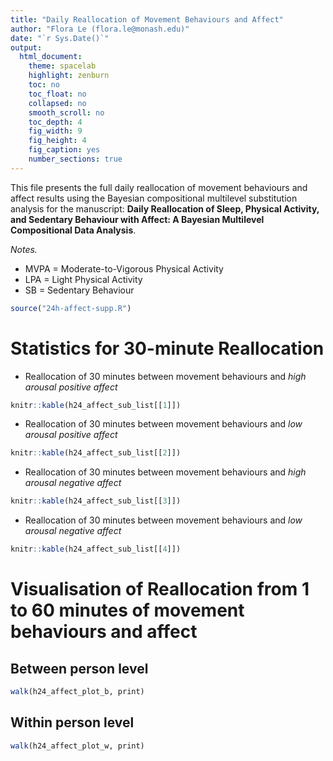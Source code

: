 ```yaml
---
title: "Daily Reallocation of Movement Behaviours and Affect"
author: "Flora Le (flora.le@monash.edu)"
date: "`r Sys.Date()`"
output: 
  html_document:
    theme: spacelab
    highlight: zenburn
    toc: no
    toc_float: no
    collapsed: no
    smooth_scroll: no
    toc_depth: 4
    fig_width: 9
    fig_height: 4
    fig_caption: yes
    number_sections: true
---
```


This file presents the full 
daily reallocation of movement behaviours and affect
results using the
Bayesian compositional multilevel substitution analysis
for the manuscript:
**Daily Reallocation of Sleep, Physical Activity, and Sedentary Behaviour with Affect: A Bayesian Multilevel Compositional Data Analysis**.

*Notes.* 

* MVPA = Moderate-to-Vigorous Physical Activity
* LPA = Light Physical Activity
* SB = Sedentary Behaviour

```r
source("24h-affect-supp.R")
```

# Statistics for 30-minute Reallocation

 * Reallocation of 30 minutes between movement behaviours and *high arousal positive affect*
 
```r
knitr::kable(h24_affect_sub_list[[1]])
```

 * Reallocation of 30 minutes between movement behaviours and *low arousal positive affect*
 
```r
knitr::kable(h24_affect_sub_list[[2]])
```

 * Reallocation of 30 minutes between movement behaviours and *high arousal negative affect*
 
```r
knitr::kable(h24_affect_sub_list[[3]])
```

 * Reallocation of 30 minutes between movement behaviours and *low arousal negative affect*
 
```r
knitr::kable(h24_affect_sub_list[[4]])
```

# Visualisation of Reallocation from 1 to 60 minutes of movement behaviours and affect
## Between person level

```r
walk(h24_affect_plot_b, print)
```

## Within person level

```r
walk(h24_affect_plot_w, print)
```
